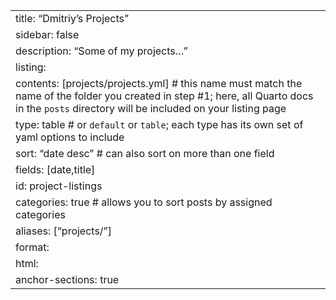 ---
title: "Dmitriy's Projects"
sidebar: false
description: "Some of my projects..."
listing: 
  contents: [projects/projects.yml] # this name must match the name of the folder you created in step #1; here, all Quarto docs in the `posts` directory will be included on your listing page
  type: table # or `default` or `table`; each type has its own set of yaml options to include
  sort: "date desc" # can also sort on more than one field
  fields: [date,title]
  id: project-listings
  categories: true # allows you to sort posts by assigned categories 
aliases: ["projects/"]
format:
  html:
    anchor-sections: true
---